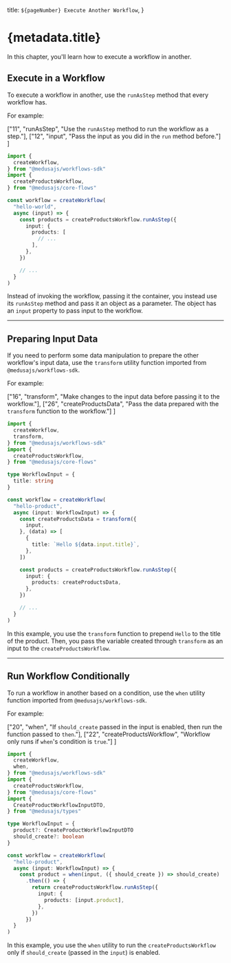   title: `${pageNumber} Execute Another Workflow`,
}

# {metadata.title}

In this chapter, you'll learn how to execute a workflow in another.

## Execute in a Workflow

To execute a workflow in another, use the `runAsStep` method that every workflow has.

For example:

  ["11", "runAsStep", "Use the `runAsStep` method to run the workflow as a step."],
  ["12", "input", "Pass the input as you did in the `run` method before."]
]

```ts highlights={workflowsHighlights} collapsibleLines="1-7" expandMoreButton="Show Imports"
import {
  createWorkflow,
} from "@medusajs/workflows-sdk"
import { 
  createProductsWorkflow,
} from "@medusajs/core-flows"

const workflow = createWorkflow(
  "hello-world",
  async (input) => {
    const products = createProductsWorkflow.runAsStep({
      input: {
        products: [
          // ...
        ],
      },
    })

    // ...
  }
)
```

Instead of invoking the workflow, passing it the container, you instead use its `runAsStep` method and pass it an object as a parameter. The object has an `input` property to pass input to the workflow.

---

## Preparing Input Data

If you need to perform some data manipulation to prepare the other workflow's input data, use the `transform` utility function imported from `@medusajs/workflows-sdk`.

For example:

  ["16", "transform", "Make changes to the input data before passing it to the workflow."],
  ["26", "createProductsData", "Pass the data prepared with the `transform` function to the workflow."]
]

```ts highlights={transformHighlights} collapsibleLines="1-12"
import {
  createWorkflow,
  transform,
} from "@medusajs/workflows-sdk"
import { 
  createProductsWorkflow,
} from "@medusajs/core-flows"

type WorkflowInput = {
  title: string
}

const workflow = createWorkflow(
  "hello-product",
  async (input: WorkflowInput) => {
    const createProductsData = transform({
      input,
    }, (data) => [
      {
        title: `Hello ${data.input.title}`,
      },
    ])

    const products = createProductsWorkflow.runAsStep({
      input: {
        products: createProductsData,
      },
    })

    // ...
  }
)
```

In this example, you use the `transform` function to prepend `Hello` to the title of the product. Then, you pass the variable created through `transform` as an input to the `createProductsWorkflow`.

---

## Run Workflow Conditionally

To run a workflow in another based on a condition, use the `when` utility function imported from `@medusajs/workflows-sdk`.

For example:

  ["20", "when", "If `should_create` passed in the input is enabled, then run the function passed to `then`."],
  ["22", "createProductsWorkflow", "Workflow only runs if `when`'s condition is `true`."]
]

```ts collapsibleLines="1-16"
import {
  createWorkflow,
  when,
} from "@medusajs/workflows-sdk"
import { 
  createProductsWorkflow,
} from "@medusajs/core-flows"
import { 
  CreateProductWorkflowInputDTO,
} from "@medusajs/types"

type WorkflowInput = {
  product?: CreateProductWorkflowInputDTO
  should_create?: boolean
}

const workflow = createWorkflow(
  "hello-product",
  async (input: WorkflowInput) => {
    const product = when(input, ({ should_create }) => should_create)
      .then(() => {
        return createProductsWorkflow.runAsStep({
          input: {
            products: [input.product],
          },
        })
      })
  }
)
```

In this example, you use the `when` utility to run the `createProductsWorkflow` only if `should_create` (passed in the `input`) is enabled.
